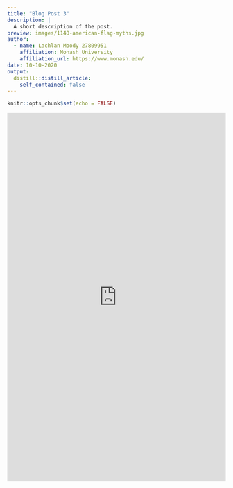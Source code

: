 ```yaml
---
title: "Blog Post 3"
description: |
  A short description of the post.
preview: images/1140-american-flag-myths.jpg
author:
  - name: Lachlan Moody 27809951
    affiliation: Monash University
    affiliation_url: https://www.monash.edu/
date: 10-10-2020
output:
  distill::distill_article:
    self_contained: false
---
```


```r
knitr::opts_chunk$set(echo = FALSE)
```

<html>
<head><title>Shiny App Iframe</title></head>
<body>
<iframe id="example1" src="https://ltmoo2.shinyapps.io/shiny-assessment-ltmoo2/" style="border: none; width: 100%; height: 850px" frameborder="0"></iframe>
</body>
</html>
